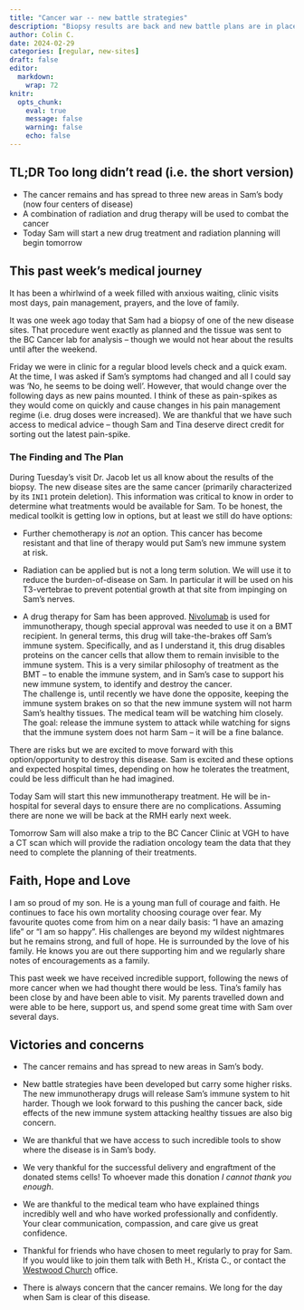 ```yaml
---
title: "Cancer war -- new battle strategies"
description: "Biopsy results are back and new battle plans are in place."
author: Colin C.
date: 2024-02-29
categories: [regular, new-sites]
draft: false
editor: 
  markdown: 
    wrap: 72
knitr: 
  opts_chunk: 
    eval: true
    message: false
    warning: false
    echo: false
---
```


::: {.callout-note icon="false"}
## TL;DR [Too long didn't read (i.e. the short version)]{.small}

-   The cancer remains and has spread to three new areas in Sam's body
    (now four centers of disease)
-   A combination of radiation and drug therapy will be used to combat
    the cancer
-   Today Sam will start a new drug treatment and radiation planning
    will begin tomorrow
:::

## This past week's medical journey

It has been a whirlwind of a week filled with anxious waiting, clinic
visits most days, pain management, prayers, and the love of family.

It was one week ago today that Sam had a biopsy of one of the new
disease sites. That procedure went exactly as planned and the tissue was
sent to the BC Cancer lab for analysis -- though we would not hear about
the results until after the weekend.

Friday we were in clinic for a regular blood levels check and a quick
exam. At the time, I was asked if Sam's symptoms had changed and all I
could say was 'No, he seems to be doing well'. However, that would
change over the following days as new pains mounted. I think of these as
pain-spikes as they would come on quickly and cause changes in his pain
management regime (i.e. drug doses were increased). We are thankful that
we have such access to medical advice -- though Sam and Tina deserve
direct credit for sorting out the latest pain-spike.

### The Finding and The Plan

<!-- Monday Tina and I met with Jacob, Julianna, and Nicole to review the options. -->

During Tuesday's visit Dr. Jacob let us all know about the results of
the biopsy. The new disease sites are the same cancer (primarily
characterized by its `INI1` protein deletion). This information was
critical to know in order to determine what treatments would be
available for Sam. To be honest, the medical toolkit is getting low in
options, but at least we still do have options:

-   Further chemotherapy is *not* an option. This cancer has become
    resistant and that line of therapy would put Sam's new immune system
    at risk.\

-   Radiation can be applied but is not a long term solution. We will
    use it to reduce the burden-of-disease on Sam. In particular it will
    be used on his T3-vertebrae to prevent potential growth at that site
    from impinging on Sam's nerves.

-   A drug therapy for Sam has been approved.
    [Nivolumab](http://www.bccancer.bc.ca/drug-database-site/Drug%20Index/Nivolumab_handout.pdf)
    is used for immunotherapy, though special approval was needed to use
    it on a BMT recipient. In general terms, this drug will
    take-the-brakes off Sam's immune system. Specifically, and as I
    understand it, this drug disables proteins on the cancer cells that
    allow them to remain invisible to the immune system. This is a very
    similar philosophy of treatment as the BMT -- to enable the immune
    system, and in Sam's case to support his new immune system, to
    identify and destroy the cancer.\
    The challenge is, until recently we have done the opposite, keeping
    the immune system brakes on so that the new immune system will not
    harm Sam's healthy tissues. The medical team will be watching him
    closely. The goal: release the immune system to attack while
    watching for signs that the immune system does not harm Sam -- it
    will be a fine balance.

There are risks but we are excited to move forward with this
option/opportunity to destroy this disease. Sam is excited and these
options and expected hospital times, depending on how he tolerates the
treatment, could be less difficult than he had imagined.

Today Sam will start this new immunotherapy treatment. He will be
in-hospital for several days to ensure there are no complications.
Assuming there are none we will be back at the RMH early next week.

Tomorrow Sam will also make a trip to the BC Cancer Clinic at VGH to
have a CT scan which will provide the radiation oncology team the data
that they need to complete the planning of their treatments.

## Faith, Hope and Love

I am so proud of my son. He is a young man full of courage and faith. He
continues to face his own mortality choosing courage over fear. My
favourite quotes come from him on a near daily basis: "I have an amazing
life" or "I am so happy". His challenges are beyond my wildest
nightmares but he remains strong, and full of hope. He is surrounded by
the love of his family. He knows you are out there supporting him and we
regularly share notes of encouragements as a family.

This past week we have received incredible support, following the news
of more cancer when we had thought there would be less. Tina's family
has been close by and have been able to visit. My parents travelled down
and were able to be here, support us, and spend some great time with Sam
over several days.

## Victories and concerns

-   The cancer remains and has spread to new areas in Sam's body.

-   New battle strategies have been developed but carry some higher
    risks. The new immunotherapy drugs will release Sam's immune system
    to hit harder. Though we look forward to this pushing the cancer
    back, side effects of the new immune system attacking healthy
    tissues are also big concern.

-   We are thankful that we have access to such incredible tools to show
    where the disease is in Sam's body.

-   We very thankful for the successful delivery and engraftment of the
    donated stems cells! To whoever made this donation *I cannot thank
    you enough*.

-   We are thankful to the medical team who have explained things
    incredibly well and who have worked professionally and confidently.
    Your clear communication, compassion, and care give us great
    confidence.

-   Thankful for friends who have chosen to meet regularly to pray for
    Sam. If you would like to join them talk with Beth H., Krista C., or
    contact the [Westwood Church](https://westwoodchurch.bc.ca) office.

-   There is always concern that the cancer remains. We long for the day
    when Sam is clear of this disease.
